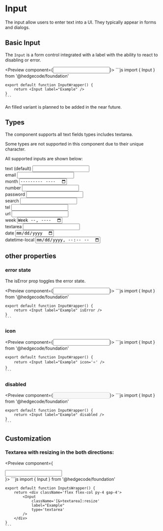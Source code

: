 
# Input

The input allow users to enter text into a UI. They typically appear in forms and dialogs.

## Basic Input

The `Input` is a form control integrated with a label with the ability to react to disabling or error.

<Preview component={<Input label="Example" />}>
    ```js
    import { Input } from '@hedgecode/foundation'

    export default function InputWrapper() {
        return <Input label="Example" />
    }
    ```
</Preview>

<Callout type="info">An filled variant is planned to be added in the near future.</Callout>

## Types

The component supports all text fields types includes textarea.

Some types are not supported in this component due to their unique character.

All supported inputs are shown below:

<div className='grid grid-cols-2 gap-4 place-items-center'>
    <div className='flex flex-col gap-1'>text (default) <Input type='text' label="Example" /></div>
    <div className='flex flex-col gap-1'>email <Input type='email' label="Example" /></div>
    <div className='flex flex-col gap-1'>month <Input type='month' label="Example" /></div>
    <div className='flex flex-col gap-1'>number <Input type='number' label="Example" /></div>
    <div className='flex flex-col gap-1'>password <Input type='password' label="Example" /></div>
    <div className='flex flex-col gap-1'>search <Input type='search' label="Example" /></div>
    <div className='flex flex-col gap-1'>tel <Input type='tel' label="Example" /></div>
    <div className='flex flex-col gap-1'>url <Input type='url' label="Example" /></div>
    <div className='flex flex-col gap-1'>week <Input type='week' label="Example" /></div>
    <div className='flex flex-col gap-1'>textarea <Input type='textarea' label="Example" /></div>
    <div className='flex flex-col gap-1'>date <Input type='date' label="Example" /></div>
    <div className='flex flex-col gap-1'>datetime-local <Input type='datetime-local' label="Example" /></div>
</div>

## other properties

### error state

The isError prop toggles the error state.

<Preview component={<Input label="Example" isError />}>
    ```js
    import { Input } from '@hedgecode/foundation'

    export default function InputWrapper() {
        return <Input label="Example" isError />
    }
    ```
</Preview>

### icon

<Preview component={<Input label="Example" icon='⭐' />}>
    ```js
    import { Input } from '@hedgecode/foundation'

    export default function InputWrapper() {
        return <Input label="Example" icon='⭐' />
    }
    ```
</Preview>

### disabled

<Preview component={<Input label="Example" disabled />}>
    ```js
    import { Input } from '@hedgecode/foundation'

    export default function InputWrapper() {
        return <Input label="Example" disabled />
    }
    ```
</Preview>

## Customization

### Textarea with resizing in the both directions:

<Preview component={<div className='flex flex-col py-4 gap-4'><Input type='textarea' className='[&>textarea]:resize' label="Example" /></div>}>
    ```js
    import { Input } from '@hedgecode/foundation'

    export default function InputsWrapper() {
        return <div className='flex flex-col py-4 gap-4'>
            <Input
                className='[&>textarea]:resize'
                label="Example"
                type='textarea'
            />
        </div>
    }
    ```
</Preview>
